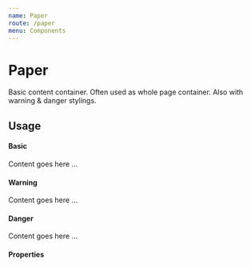```yaml
---
name: Paper
route: /paper
menu: Components
---
```



# Paper

Basic content container. Often used as whole page container. Also with warning & danger stylings.

## Usage

#### Basic

<Playground>
  <Paper>Content goes here ...</Paper>
</Playground>

#### Warning

<Playground>
  <Paper warning>Content goes here ...</Paper>
</Playground>

#### Danger

<Playground>
  <Paper danger>Content goes here ...</Paper>
</Playground>

#### Properties

<Props of={Paper} />
